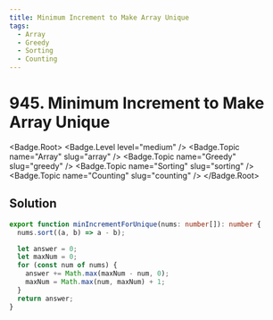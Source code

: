 ```yaml
---
title: Minimum Increment to Make Array Unique
tags:
  - Array
  - Greedy
  - Sorting
  - Counting
---
```


# 945. Minimum Increment to Make Array Unique

<Badge.Root>
  <Badge.Level level="medium" />
  <Badge.Topic name="Array" slug="array" />
  <Badge.Topic name="Greedy" slug="greedy" />
  <Badge.Topic name="Sorting" slug="sorting" />
  <Badge.Topic name="Counting" slug="counting" />
</Badge.Root>

## Solution

```typescript filename="solution.ts" copy
export function minIncrementForUnique(nums: number[]): number {
  nums.sort((a, b) => a - b);

  let answer = 0;
  let maxNum = 0;
  for (const num of nums) {
    answer += Math.max(maxNum - num, 0);
    maxNum = Math.max(num, maxNum) + 1;
  }
  return answer;
}
```

<ProblemLink
  codingSite="leetcode"
  href="https://leetcode.com/problems/minimum-increment-to-make-array-unique"
  title="Minimum Increment to Make Array Unique"
/>
